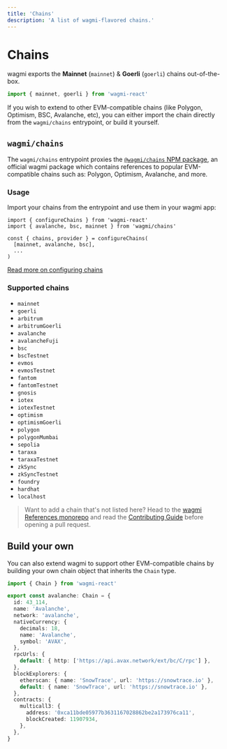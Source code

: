 ```yaml
---
title: 'Chains'
description: 'A list of wagmi-flavored chains.'
---
```


# Chains

wagmi exports the **Mainnet** (`mainnet`) & **Goerli** (`goerli`) chains out-of-the-box.

```ts
import { mainnet, goerli } from 'wagmi-react'
```

If you wish to extend to other EVM-compatible chains (like Polygon, Optimism, BSC, Avalanche, etc), you can either import the chain directly from the `wagmi/chains` entrypoint, or build it yourself.

## `wagmi/chains`

The `wagmi/chains` entrypoint proxies the [`@wagmi/chains` NPM package](https://npm.im/@wagmi/chains), an official wagmi package which contains references to popular EVM-compatible chains such as: Polygon, Optimism, Avalanche, and more.

### Usage

Import your chains from the entrypoint and use them in your wagmi app:

```tsx
import { configureChains } from 'wagmi-react'
import { avalanche, bsc, mainnet } from 'wagmi/chains'

const { chains, provider } = configureChains(
  [mainnet, avalanche, bsc],
  ...
)
```

[Read more on configuring chains](/react/providers/configuring-chains)

### Supported chains

- `mainnet`
- `goerli`
- `arbitrum`
- `arbitrumGoerli`
- `avalanche`
- `avalancheFuji`
- `bsc`
- `bscTestnet`
- `evmos`
- `evmosTestnet`
- `fantom`
- `fantomTestnet`
- `gnosis`
- `iotex`
- `iotexTestnet`
- `optimism`
- `optimismGoerli`
- `polygon`
- `polygonMumbai`
- `sepolia`
- `taraxa`
- `taraxaTestnet`
- `zkSync`
- `zkSyncTestnet`
- `foundry`
- `hardhat`
- `localhost`

> Want to add a chain that's not listed here? Head to the [wagmi References monorepo](https://github.com/wagmi-dev/references) and read the [Contributing Guide](https://github.com/wagmi-dev/references/blob/main/.github/CONTRIBUTING.md) before opening a pull request.

## Build your own

You can also extend wagmi to support other EVM-compatible chains by building your own chain object that inherits the `Chain` type.

```ts
import { Chain } from 'wagmi-react'

export const avalanche: Chain = {
  id: 43_114,
  name: 'Avalanche',
  network: 'avalanche',
  nativeCurrency: {
    decimals: 18,
    name: 'Avalanche',
    symbol: 'AVAX',
  },
  rpcUrls: {
    default: { http: ['https://api.avax.network/ext/bc/C/rpc'] },
  },
  blockExplorers: {
    etherscan: { name: 'SnowTrace', url: 'https://snowtrace.io' },
    default: { name: 'SnowTrace', url: 'https://snowtrace.io' },
  },
  contracts: {
    multicall3: {
      address: '0xca11bde05977b3631167028862be2a173976ca11',
      blockCreated: 11907934,
    },
  },
}
```
